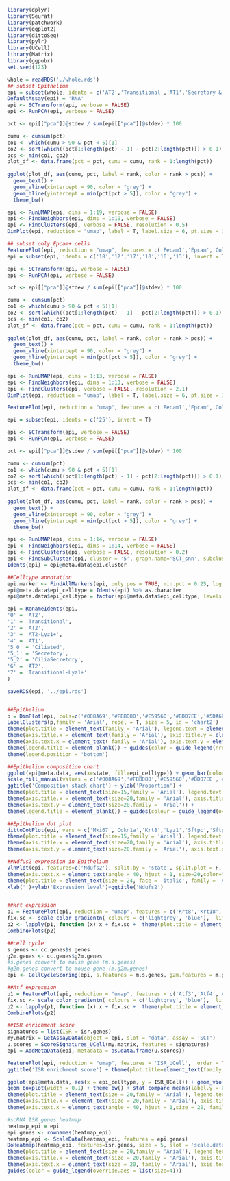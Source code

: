 ```r
library(dplyr)
library(Seurat)
library(patchwork)
library(ggplot2)
library(dittoSeq)
library(pylr)
library(UCell)
library(Matrix)
library(ggpubr)
set.seed(123)

whole = readRDS('./whole.rds')
## subset Epithelium
epi = subset(whole, idents = c('AT2','Transitional','AT1','Secretory & Ciliated'))
DefaultAssay(epi) = 'RNA'
epi <- SCTransform(epi, verbose = FALSE)
epi <- RunPCA(epi, verbose = FALSE)

pct <- epi[["pca"]]@stdev / sum(epi[["pca"]]@stdev) * 100

cumu <- cumsum(pct)
co1 <- which(cumu > 90 & pct < 5)[1]
co2 <- sort(which((pct[1:length(pct) - 1] - pct[2:length(pct)]) > 0.1), decreasing = T)[1] + 1
pcs <- min(co1, co2)
plot_df <- data.frame(pct = pct, cumu = cumu, rank = 1:length(pct))
 
ggplot(plot_df, aes(cumu, pct, label = rank, color = rank > pcs)) +
  geom_text() +
  geom_vline(xintercept = 90, color = "grey") +
  geom_hline(yintercept = min(pct[pct > 5]), color = "grey") +
  theme_bw()

epi <- RunUMAP(epi, dims = 1:19, verbose = FALSE)
epi <- FindNeighbors(epi, dims = 1:19, verbose = FALSE)
epi <- FindClusters(epi, verbose = FALSE, resolution = 0.5)
DimPlot(epi, reduction = "umap", label = T, label.size = 6, pt.size = 1.0)

## subset only Epcam+ cells
FeaturePlot(epi, reduction = "umap", features = c('Pecam1','Epcam','Col1a1','Ptprc','Msln'), order = TRUE, label = F, repel = T, label.size = 3, cols = c('gray','red'))
epi = subset(epi, idents = c('18','12','17','10','16','13'), invert = T)

epi <- SCTransform(epi, verbose = FALSE)
epi <- RunPCA(epi, verbose = FALSE)

pct <- epi[["pca"]]@stdev / sum(epi[["pca"]]@stdev) * 100

cumu <- cumsum(pct)
co1 <- which(cumu > 90 & pct < 5)[1]
co2 <- sort(which((pct[1:length(pct) - 1] - pct[2:length(pct)]) > 0.1), decreasing = T)[1] + 1
pcs <- min(co1, co2)
plot_df <- data.frame(pct = pct, cumu = cumu, rank = 1:length(pct))
 
ggplot(plot_df, aes(cumu, pct, label = rank, color = rank > pcs)) +
  geom_text() +
  geom_vline(xintercept = 90, color = "grey") +
  geom_hline(yintercept = min(pct[pct > 5]), color = "grey") +
  theme_bw()

epi <- RunUMAP(epi, dims = 1:13, verbose = FALSE)
epi <- FindNeighbors(epi, dims = 1:13, verbose = FALSE)
epi <- FindClusters(epi, verbose = FALSE, resolution = 2.1)
DimPlot(epi, reduction = "umap", label = T, label.size = 6, pt.size = 1.0)

FeaturePlot(epi, reduction = "umap", features = c('Pecam1','Epcam','Col1a1','Ptprc','Msln'), order = TRUE, label = F, repel = T, label.size = 3, cols = c('gray','red'))

epi = subset(epi, idents = c('25'), invert = T)

epi <- SCTransform(epi, verbose = FALSE)
epi <- RunPCA(epi, verbose = FALSE)

pct <- epi[["pca"]]@stdev / sum(epi[["pca"]]@stdev) * 100

cumu <- cumsum(pct)
co1 <- which(cumu > 90 & pct < 5)[1]
co2 <- sort(which((pct[1:length(pct) - 1] - pct[2:length(pct)]) > 0.1), decreasing = T)[1] + 1
pcs <- min(co1, co2)
plot_df <- data.frame(pct = pct, cumu = cumu, rank = 1:length(pct))
 
ggplot(plot_df, aes(cumu, pct, label = rank, color = rank > pcs)) +
  geom_text() +
  geom_vline(xintercept = 90, color = "grey") +
  geom_hline(yintercept = min(pct[pct > 5]), color = "grey") +
  theme_bw()

epi <- RunUMAP(epi, dims = 1:14, verbose = FALSE)
epi <- FindNeighbors(epi, dims = 1:14, verbose = FALSE)
epi <- FindClusters(epi, verbose = FALSE, resolution = 0.2)
epi <- FindSubCluster(epi, cluster = '5', graph.name='SCT_snn', subcluster.name='epi.cluster', resolution = 0.1)
Idents(epi) = epi@meta.data$epi.cluster

##Celltype annotation
epi.marker <- FindAllMarkers(epi, only.pos = TRUE, min.pct = 0.25, logfc.threshold = 0.25)
epi@meta.data$epi_celltype = Idents(epi) %>% as.character
epi@meta.data$epi_celltype = factor(epi@meta.data$epi_celltype, levels = c('AT1','AT2','AT2-Lyz1+','Transitional','Transitional-Lyz1+','Secretory','CiliaSecretory','Ciliated'))

epi = RenameIdents(epi,
'0' = 'AT2', 
'1' = 'Transitional',
'2' = 'AT2',
'3' = 'AT2-Lyz1+',
'4' = 'AT1',
'5_0' = 'Ciliated',
'5_1' = 'Secretory',
'5_2' = 'CiliaSecretory',
'6' = 'AT2',
'7' = 'Transitional-Lyz1+'
)

saveRDS(epi, '../epi.rds')


##Epithelium
p = DimPlot(epi, cols=c('#008A69','#FBBD80','#E59560','#BDD7EE','#5DA6E8', '#F58F9D','#3D49C8', '#A04AA4', '#808080'), group = 'epi_celltype')
LabelClusters(p,family = 'Arial', repel = T, size = 5, id = 'chart2') +
theme(plot.title = element_text(family = 'Arial'), legend.text = element_text(size=20,family = 'Arial')) + 
theme(axis.title.x = element_text(family = 'Arial'), axis.title.y = element_text(family = 'Arial')) + 
theme(axis.text.x = element_text( family = 'Arial'), axis.text.y = element_text(family = 'Arial')) +
theme(legend.title = element_blank()) + guides(color = guide_legend(nrow = 4, byrow = T, override.aes = list(size=12))) +
theme(legend.position = 'bottom')

##Epithelium composition chart
ggplot(epi@meta.data, aes(x=state, fill=epi_celltype)) + geom_bar(colour = 'black', position = 'fill') + theme(axis.text.x = element_text(angle = 60, hjust = 1, size=20,color="black",family = 'Arial')) + 
scale_fill_manual(values = c('#008A69','#FBBD80','#E59560','#BDD7EE','#5DA6E8', '#F58F9D','#3D49C8', '#A04AA4'), name = '') + 
ggtitle('Composition stack chart') + ylab('Proportion') + 
theme(plot.title = element_text(size=15,family = 'Arial'), legend.text = element_text(size=20,family = 'Arial')) + 
theme(axis.title.x = element_text(size=20,family = 'Arial'), axis.title.y = element_text(size=20,family = 'Arial')) + 
theme(axis.text.y = element_text(size=20,family = 'Arial')) +
theme(legend.title = element_blank()) + guides(colour = guide_legend(override.aes = list(size=4)))

##Epithelium dot plot
dittoDotPlot(epi, vars = c('Mki67','Cdkn1a','Krt8','Lyz1','Sftpc','Sftpa1','Aqp5','Hopx','Scgb3a2','Scgb1a1','Dynlrb2','Foxj1'), group='epi_celltype', size = 12) +
theme(plot.title = element_text(size=15,family = 'Arial'), legend.text = element_text(size=18,family = 'Arial'), legend.title = element_text(size=20, family = 'Arial') ) + 
theme(axis.title.x = element_text(size=20,family = 'Arial'), axis.title.y = element_text(size=20,family = 'Arial')) + 
theme(axis.text.y = element_text(size=20,family = 'Arial'), axis.text.x = element_text(size=20,family = 'Arial',face = 'italic'))

##Ndfus2 expression in Epithelium
VlnPlot(epi, features=c('Ndufs2'), split.by = 'state', split.plot = F, group.by='epi_celltype', cols=c('#CF7C89', '#94D8F6'), slot = 'data', assay = 'SCT') + 
theme(axis.text.x = element_text(angle = 40, hjust = 1, size=20,color="black", family = 'Arial'), axis.text.y = element_text(size = 20, family = 'Arial'), axis.title.y = element_text(size=20,family = 'Arial')) + 
theme(plot.title = element_text(size = 24, face = 'italic', family = 'Arial')) + theme(strip.text.x = element_text(size = 20, family = 'Arial'), legend.text = element_text(size=20,family = 'Arial')) +
xlab('')+ylab('Expression level')+ggtitle('Ndufs2')


##krt expression
p1 = FeaturePlot(epi, reduction = "umap", features = c('Krt8','Krt18','Krt7','Krt19'),  order = TRUE, label = F, combine = FALSE)
fix.sc <- scale_color_gradientn( colours = c('lightgrey', 'blue'),  limits = c(0, 5))
p2 <- lapply(p1, function (x) x + fix.sc +  theme(plot.title = element_text(face = 'italic',family = 'Arial')))
CombinePlots(p2)

##cell cycle
s.genes <- cc.genes$s.genes
g2m.genes <- cc.genes$g2m.genes
#s.genes convert to mouse gene (m.s.genes)
#g2m.genes convert to mouse gene (m.g2m.genes)
epi <- CellCycleScoring(epi, s.features = m.s.genes, g2m.features = m.g2m.genes, set.ident = TRUE)

##Atf expression
p1 = FeaturePlot(epi, reduction = "umap", features = c('Atf3','Atf4','Atf5','Atf6'),  order = TRUE, label = F, combine = FALSE)
fix.sc <- scale_color_gradientn( colours = c('lightgrey', 'blue'),  limits = c(0, 3))
p2 <- lapply(p1, function (x) x + fix.sc +  theme(plot.title = element_text(face = 'italic',family = 'TT Arial'), legend.text=element_text(family = 'TT Arial'), axis.text.x = element_text(color="black",family = 'TT Arial'), axis.text.y = element_text(color="black",family = 'TT Arial')))
CombinePlots(p2)

##ISR enrichment score
signatures = list(ISR = isr.genes)
my.matrix = GetAssayData(object = epi, slot = "data", assay = 'SCT')
u.scores = ScoreSignatures_UCell(my.matrix, features = signatures)
epi = AddMetaData(epi, metadata = as.data.frame(u.scores))

FeaturePlot(epi, reduction = "umap", features = 'ISR_UCell',  order = TRUE) +
ggtitle('ISR enrichment score') + theme(plot.title=element_text(family = 'Arial', size = 20), legend.text=element_text(family = 'Arial', size = 15), axis.text.x = element_text(color="black",family = 'Arial'), axis.text.y = element_text(color="black",family = 'Arial'))

ggplot(epi@meta.data, aes(x = epi_celltype, y = ISR_UCell)) + geom_violin(aes(fill = epi_celltype), scale = "width") + 
geom_boxplot(width = 0.1) + theme_bw() + stat_compare_means(label.y = 0.32,label.x = 1, family = 'Arial',size = 5) +
theme(plot.title = element_text(size = 20,family = 'Arial'), legend.text = element_text(size = 20,family = 'Arial')) + 
theme(axis.title.x = element_text(size = 20,family = 'Arial'), axis.title.y = element_text(size = 20,family = 'Arial')) + 
theme(axis.text.x = element_text(angle = 40, hjust = 1,size = 20, family = 'Arial'), axis.text.y = element_text(size = 20,family = 'Arial')) + NoLegend() + ylab('ISR score')

#scRNA ISR genes heatmap
heatmap_epi = epi
epi.genes <- rownames(heatmap_epi)
heatmap_epi <- ScaleData(heatmap_epi, features = epi.genes)
DoHeatmap(heatmap_epi, features=isr.genes, size = 5, slot = 'scale.data', assay='SCT') +
theme(plot.title = element_text(size = 20,family = 'Arial'), legend.text = element_text(size = 20,family = 'Arial')) + 
theme(axis.title.x = element_text(size = 20,family = 'Arial'), axis.title.y = element_text(size = 20,family = 'Arial')) + 
theme(axis.text.x = element_text(size = 20, family = 'Arial'), axis.text.y = element_text(size = 20,family = 'Arial')) +
guides(color = guide_legend(override.aes = list(size=4)))
```




